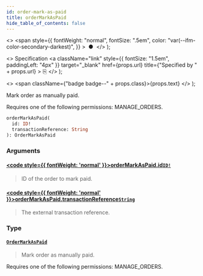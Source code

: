 ```yaml
---
id: order-mark-as-paid
title: orderMarkAsPaid
hide_table_of_contents: false
---
```


  <>
    <span
      style={{
        fontWeight: "normal",
        fontSize: ".5em",
        color: "var(--ifm-color-secondary-darkest)",
      }}
    >
      &nbsp;●&nbsp;
    </span>
  </>
);

  <>
    Specification
    <a
      className="link"
      style={{ fontSize: "1.5em", paddingLeft: "4px" }}
      target="\_blank"
      href={props.url}
      title={"Specified by " + props.url}
    >
      ⎘
    </a>
  </>
);

  <>
    <span className={"badge badge--" + props.class}>{props.text}</span>
  </>
);

Mark order as manually paid.

Requires one of the following permissions: MANAGE_ORDERS.

```graphql
orderMarkAsPaid(
  id: ID!
  transactionReference: String
): OrderMarkAsPaid
```

### Arguments

#### [<code style={{ fontWeight: 'normal' }}>orderMarkAsPaid.<b>id</b></code>](#)<Bullet />[`ID!`](../../../api-reference/miscellaneous/scalars/id) <Badge class="secondary" text="non-null"/> <Badge class="secondary" text="scalar"/> <Badge class="secondary" text="miscellaneous"/>

> ID of the order to mark paid.

#### [<code style={{ fontWeight: 'normal' }}>orderMarkAsPaid.<b>transactionReference</b></code>](#)<Bullet />[`String`](../../../api-reference/miscellaneous/scalars/string) <Badge class="secondary" text="scalar"/> <Badge class="secondary" text="miscellaneous"/>

> The external transaction reference.

### Type

#### [`OrderMarkAsPaid`](../../../api-reference/orders/objects/order-mark-as-paid) <Badge class="secondary" text="object"/> <Badge class="secondary" text="orders"/>

> Mark order as manually paid.

Requires one of the following permissions: MANAGE_ORDERS.

>
